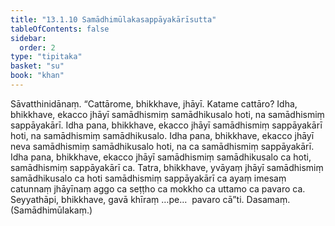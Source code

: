 ```yaml
---
title: "13.1.10 Samādhimūlakasappāyakārīsutta"
tableOfContents: false
sidebar:
  order: 2
type: "tipitaka"
basket: "su"
book: "khan"
---
```



<DynamicBreadcrumb />

<Division number="671" book="khan">

<Paragraph number="1298" book="khan">
Sāvatthinidānaṃ. “Cattārome, bhikkhave, jhāyī. Katame cattāro? Idha, bhikkhave, ekacco jhāyī samādhismiṃ samādhikusalo hoti, na samādhismiṃ sappāyakārī. Idha pana, bhikkhave, ekacco jhāyī samādhismiṃ sappāyakārī hoti, na samādhismiṃ samādhikusalo. Idha pana, bhikkhave, ekacco jhāyī neva samādhismiṃ samādhikusalo hoti, na ca samādhismiṃ sappāyakārī. Idha pana, bhikkhave, ekacco jhāyī samādhismiṃ samādhikusalo ca hoti, samādhismiṃ sappāyakārī ca. Tatra, bhikkhave, yvāyaṃ jhāyī samādhismiṃ samādhikusalo ca hoti samādhismiṃ sappāyakārī ca ayaṃ imesaṃ catunnaṃ jhāyīnaṃ aggo ca seṭṭho ca mokkho ca uttamo ca pavaro ca. Seyyathāpi, bhikkhave, gavā khīraṃ …pe…  pavaro cā”ti.

</Paragraph>
</Division>

<Paragraph number="1299" type="center" book="khan">
Dasamaṃ.



</Paragraph>

<Paragraph number="1300" type="center" book="khan">
(Samādhimūlakaṃ.)
</Paragraph>